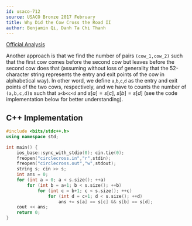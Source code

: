 ```yaml
---
id: usaco-712
source: USACO Bronze 2017 February
title: Why Did the Cow Cross the Road II
author: Benjamin Qi, Danh Ta Chi Thanh
---
```


[Official Analysis](http://www.usaco.org/current/data/sol_circlecross_bronze_feb17.html)

Another approach is that we find the number of pairs `(cow_1,cow_2)` such that the first cow comes before the second cow but leaves before the second cow does that (assuming without loss of generality that the 52-character string represents the entry and exit points of the cow in alphabetical way). In other word, we define `a`,`b`,`c`,`d` as the entry and exit points of the two cows, respectively, and we have to counts the number of `(a,b,c,d)`s such that `a<b<c<d` and $s[a] = s[c]$, $s[b] = s[d]$ (see the code implementation below for better understanding).

<LanguageSection>

<CPPSection>

## C++ Implementation

```cpp
#include <bits/stdc++.h>
using namespace std;

int main() {
	ios_base::sync_with_stdio(0); cin.tie(0);
	freopen("circlecross.in","r",stdin);
	freopen("circlecross.out","w",stdout);
	string s; cin >> s;
	int ans = 0;
	for (int a = 0; a < s.size(); ++a) 
		for (int b = a+1; b < s.size(); ++b) 
			for (int c = b+1; c < s.size(); ++c) 
				for (int d = c+1; d < s.size(); ++d) 
					ans += s[a] == s[c] && s[b] == s[d];
	cout << ans;
	return 0;
}
```

</CPPSection>

</LanguageSection>
